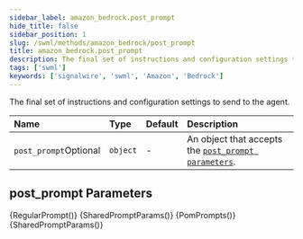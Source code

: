 ```yaml
---
sidebar_label: amazon_bedrock.post_prompt
hide_title: false
sidebar_position: 1
slug: /swml/methods/amazon_bedrock/post_prompt
title: amazon_bedrock.post_prompt
description: The final set of instructions and configuration settings to send to the Amazon Bedrock agent.
tags: ['swml']
keywords: ['signalwire', 'swml', 'Amazon', 'Bedrock']
---
```



The final set of instructions and configuration settings to send to the agent.

| Name                                                        | Type     | Default | Description                                                                     |
|:------------------------------------------------------------|:---------|:--------|:--------------------------------------------------------------------------------|
| `post_prompt`<span className="optional-arg">Optional</span> | `object` | -       | An object that accepts the [`post_prompt parameters`](#post_prompt-parameters). |


## **post_prompt Parameters**

<Tabs>
    <TabItem value="regular-prompt" label="Regular Prompt">
        <Tables>
            {RegularPrompt()}
            {SharedPromptParams()}
        </Tables>
    </TabItem>
    <TabItem value="pom-prompts" label="POM Prompts">
        <Tables>
            {PomPrompts()}
            {SharedPromptParams()}
        </Tables>
    </TabItem>
</Tabs>